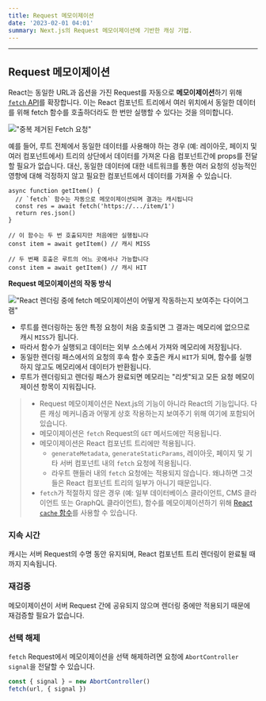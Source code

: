 ```yaml
---
title: Request 메모이제이션
date: '2023-02-01 04:01'
summary: Next.js의 Request 메모이제이션에 기반한 캐싱 기법.
---
```


<TOCInline toc={props.toc} asDisclosure />

---

## Request 메모이제이션

React는 동일한 URL과 옵션을 가진 Request를 자동으로 **메모이제이션**하기 위해 [`fetch` API](/docs/nextjs/caching/affecting-api#fetch)를 확장합니다. 이는 React 컴포넌트 트리에서 여러 위치에서 동일한 데이터를 위해 fetch 함수를 호출하더라도 한 번만 실행할 수 있다는 것을 의미합니다.

!["중복 제거된 Fetch 요청"](https://nextjs.org/_next/image?url=%2Fdocs%2Flight%2Fdeduplicated-fetch-requests.png&w=1920&q=75&dpl=dpl_E2DMmJw3MgUzvPqW6x3tFd2oxLX6)

예를 들어, 루트 전체에서 동일한 데이터를 사용해야 하는 경우 (예: 레이아웃, 페이지 및 여러 컴포넌트에서) 트리의 상단에서 데이터를 가져온 다음 컴포넌트간에 props를 전달할 필요가 없습니다. 대신, 동일한 데이터에 대한 네트워크를 통한 여러 요청의 성능적인 영향에 대해 걱정하지 않고 필요한 컴포넌트에서 데이터를 가져올 수 있습니다.

```tsx:app/example.tsx
async function getItem() {
  // `fetch` 함수는 자동으로 메모이제이션되며 결과는 캐시됩니다
  const res = await fetch('https://.../item/1')
  return res.json()
}

// 이 함수는 두 번 호출되지만 처음에만 실행됩니다
const item = await getItem() // 캐시 MISS

// 두 번째 호출은 루트의 어느 곳에서나 가능합니다
const item = await getItem() // 캐시 HIT
```

**Request 메모이제이션의 작동 방식**

!["React 렌더링 중에 fetch 메모이제이션이 어떻게 작동하는지 보여주는 다이어그램"](https://nextjs.org/_next/image?url=%2Fdocs%2Flight%2Frequest-memoization.png&w=1920&q=75&dpl=dpl_E2DMmJw3MgUzvPqW6x3tFd2oxLX6)

- 루트를 렌더링하는 동안 특정 요청이 처음 호출되면 그 결과는 메모리에 없으므로 캐시 `MISS`가 됩니다.
- 따라서 함수가 실행되고 데이터는 외부 소스에서 가져와 메모리에 저장됩니다.
- 동일한 렌더링 패스에서의 요청의 후속 함수 호출은 캐시 `HIT`가 되며, 함수를 실행하지 않고도 메모리에서 데이터가 반환됩니다.
- 루트가 렌더링되고 렌더링 패스가 완료되면 메모리는 "리셋"되고 모든 요청 메모이제이션 항목이 지워집니다.

> - Request 메모이제이션은 Next.js의 기능이 아니라 React의 기능입니다. 다른 캐싱 메커니즘과 어떻게 상호 작용하는지 보여주기 위해 여기에 포함되어 있습니다.
> - 메모이제이션은 `fetch` Request의 `GET` 메서드에만 적용됩니다.
> - 메모이제이션은 React 컴포넌트 트리에만 적용됩니다.
>   - `generateMetadata`, `generateStaticParams`, 레이아웃, 페이지 및 기타 서버 컴포넌트 내의 `fetch` 요청에 적용됩니다.
>   - 라우트 핸들러 내의 `fetch` 요청에는 적용되지 않습니다. 왜냐하면 그것들은 React 컴포넌트 트리의 일부가 아니기 때문입니다.
> - `fetch`가 적절하지 않은 경우 (예: 일부 데이터베이스 클라이언트, CMS 클라이언트 또는 GraphQL 클라이언트), 함수를 메모이제이션하기 위해 [React `cache` 함수](/docs/nextjs/caching/affecting-api#react-cache-함수)를 사용할 수 있습니다.

### 지속 시간

캐시는 서버 Request의 수명 동안 유지되며, React 컴포넌트 트리 렌더링이 완료될 때까지 지속됩니다.

### 재검증

메모이제이션이 서버 Request 간에 공유되지 않으며 렌더링 중에만 적용되기 때문에 재검증할 필요가 없습니다.

### 선택 해제

`fetch` Request에서 메모이제이션을 선택 해제하려면 요청에 `AbortController` `signal`을 전달할 수 있습니다.

```js:app/example.js
const { signal } = new AbortController()
fetch(url, { signal })
```

